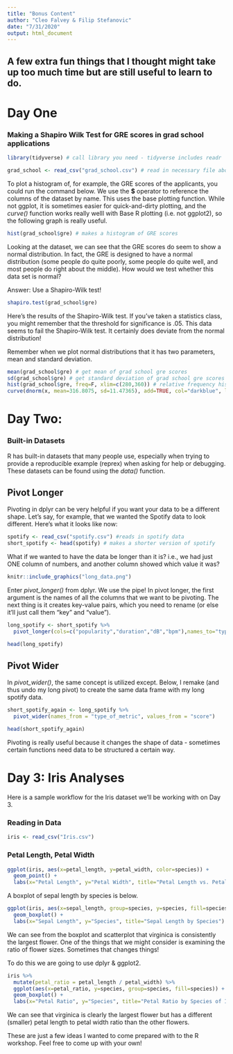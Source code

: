 ```yaml
---
title: "Bonus Content"
author: "Cleo Falvey & Filip Stefanovic"
date: "7/31/2020"
output: html_document
---
```


## A few extra fun things that I thought might take up too much time but are still useful to learn to do.

# Day One

### Making a Shapiro Wilk Test for GRE scores in grad school applications

```r
library(tidyverse) # call library you need - tidyverse includes readr

grad_school <- read_csv("grad_school.csv") # read in necessary file about graduate school
```

To plot a histogram of, for example, the GRE scores of the applicants, you could run the command below. We use the **$** operator to reference the columns of the dataset by name. This uses the base plotting function. While not ggplot, it is sometimes easier for quick-and-dirty plotting, and the _curve()_ function works really welll with Base R plotting (i.e. not ggplot2), so the following graph is really useful.

```r
hist(grad_school$gre) # makes a histogram of GRE scores
```

Looking at the dataset, we can see that the GRE scores do seem to show a normal distribution. In fact, the GRE is designed to have a normal distribution (some people do quite poorly, some people do quite well, and most people do right about the middle). How would we test whether this data set is normal?
  
  Answer: Use a Shapiro-Wilk test!
  
```r
shapiro.test(grad_school$gre)
```

Here's the results of the Shapiro-Wilk test. If you've taken a statistics class, you might remember that the threshold for significance is .05. This data seems to fail the Shapiro-Wilk test. It certainly does deviate from the normal distribution!
  
  Remember when we plot normal distributions that it has two parameters, mean and standard deviation.

```r
mean(grad_school$gre) # get mean of grad school gre scores
sd(grad_school$gre) # get standard deviation of grad school gre scores
hist(grad_school$gre, freq=F, xlim=c(280,360)) # relative frequency histogram with custom x axis limits
curve(dnorm(x, mean=316.8075, sd=11.47365), add=TRUE, col="darkblue", lwd=2) # curves a normal distribution atop a frequency histogram, used better with base plotting than with ggplot2
```


# Day Two:

### Built-in Datasets

R has built-in datasets that many people use, especially when trying to provide a reproducible example (reprex) when asking for help or debugging. These datasets can be found using the _data()_ function.

## Pivot Longer

Pivoting in dplyr can be very helpful if you want your data to be a different shape. Let's say, for example, that we wanted the Spotify data to look different. Here's what it looks like now:

```r
spotify <- read_csv("spotify.csv") #reads in spotify data
short_spotify <- head(spotify) # makes a shorter version of spotify
```

What if we wanted to have the data be longer than it is? i.e., we had just ONE column of numbers, and another column showed which value it was?

```r
knitr::include_graphics("long_data.png")
```

Enter _pivot_longer()_ from dplyr. We use the pipe! In pivot longer, the first argument is the names of all the columns that we want to be pivoting. The next thing is it creates key-value pairs, which you need to rename (or else it'll just call them "key" and "value").

```r
long_spotify <- short_spotify %>%
  pivot_longer(cols=c("popularity","duration","dB","bpm"),names_to="type_of_metric", values_to="score")

head(long_spotify)
```

## Pivot Wider

In _pivot_wider()_, the same concept is utilized except. Below, I remake (and thus undo my long pivot) to create the same data frame with my long spotify data.

```r
short_spotify_again <- long_spotify %>%
  pivot_wider(names_from = "type_of_metric", values_from = "score")

head(short_spotify_again)
```

Pivoting is really useful because it changes the shape of data - sometimes certain functions need data to be structured a certain way.

# Day 3: Iris Analyses

Here is a sample workflow for the Iris dataset we'll be working with on Day 3.

### Reading in Data

```r
iris <- read_csv("Iris.csv")
```

### Petal Length, Petal Width

```r
ggplot(iris, aes(x=petal_length, y=petal_width, color=species)) +
  geom_point() +
  labs(x="Petal Length", y="Petal Width", title="Petal Length vs. Petal Width, Sorted by Species")
```


A boxplot of sepal length by species is below.

```r
ggplot(iris, aes(x=sepal_length, group=species, y=species, fill=species)) +
  geom_boxplot() +
  labs(x="Sepal Length", y="Species", title="Sepal Length by Species")
```

We can see from the boxplot and scatterplot that virginica is consistently the largest flower. One of the things that we might consider is examining the ratio of flower sizes. Sometimes that changes things!

To do this we are going to use dplyr & ggplot2.

```r
iris %>%
  mutate(petal_ratio = petal_length / petal_width) %>%
  ggplot(aes(x=petal_ratio, y=species, group=species, fill=species)) +
  geom_boxplot() +
  labs(x="Petal Ratio", y="Species", title="Petal Ratio by Species of Iris")
```

We can see that virginica is clearly the largest flower but has a different (smaller) petal length to petal width ratio than the other flowers.

These are just a few ideas I wanted to come prepared with to the R workshop. Feel free to come up with your own!